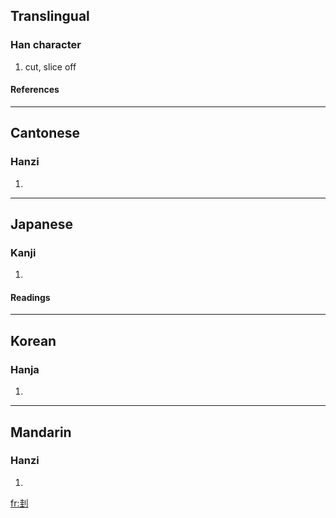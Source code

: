 ==Translingual==
===Han character===
{{Han char|rad=刀|as=06|sn=8|four=4210<sub>0</sub>|canj=土土中弓 (GGLN)}}
# cut, slice off
====References====
{{Han ref|kx=0138.410|dkj=01955|dj=0315.050|hdz=10332.120|uh=5232|ud=21042|bh=CBD1|bd=52177}}
----
==Cantonese==
===Hanzi===
{{yue-hanzi|jyut=|y=gwai1}}
# {{defn|Cantonese}}
----
==Japanese==
===Kanji===
{{ja-kanji|grade=|rs=刀06}}
# {{defn|Japanese}}
====Readings====
{{ja-readings|on=[[けい]] (kei), [[け]] (ke)|kun=[[さす]] (sasu), [[さく]] (saku), [[えぐる]] (eguru), [[ころす]] (korosu)}}
----
==Korean==
===Hanja===
{{ko-hanja|hangeul=규|rv=gyu|mr=kyu}}
# {{defn|Korean}}
----
==Mandarin==
===Hanzi===
{{cmn-hanzi|pin=[[kūi]] (kui1), [[shuà]] (shua4)|wg=k'uei<sup>1</sup>, shua<sup>4</sup>}}
# {{defn|Mandarin}}

[[fr:刲]]